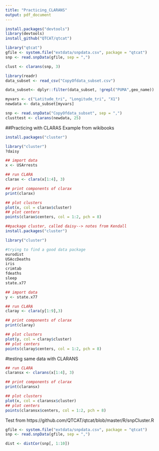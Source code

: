 ```yaml
---
title: "Practicing_CLARANS"
output: pdf_document
---
```


```r
install.packages("devtools")
library(devtools)
install_github("QTCAT/qtcat")
```

```r
library("qtcat")
gfile <- system.file("extdata/snpdata.csv", package = "qtcat")
snp <- read.snpData(gfile, sep = ",")

clust <- clarans(snp, 3)
```

```r
library(readr)
data_subset <- read_csv("CopyOfdata_subset.csv")
```

```r
data_subset<- dplyr::filter(data_subset, !grepl("PUMA",geo_name))
```

```r
myvars <- c("Latitude_tri", "Longitude_tri", "X1")
newdata <- data_subset[myvars]
```


```r
snp <- read.snpData("CopyOfdata_subset", sep = ",")
clusttest <- clarans(newdata, 25)
```



##Practicing with CLARAS
Example from wikibooks

```r
install.packages("cluster")

library("cluster")
?daisy
```

```r
## import data
x <- USArrests

## run CLARA
clarax <- clara(x[1:4], 3)

## print components of clarax
print(clarax)

## plot clusters
plot(x, col = clarax$cluster)
## plot centers
points(clarax$centers, col = 1:2, pch = 8)
```

```r

##package cluster, called daisy--> notes from Kendall
install.packages("cluster")

library("cluster")

```

```r
#trying to find a good data package
eurodist
USAccDeaths
iris
crimtab
fdeaths
sleep
state.x77
```

```r
## import data
y <- state.x77

## run CLARA
claray <- clara(y[1:9],3)

## print components of clarax
print(claray)

## plot clusters
plot(y, col = claray$cluster)
## plot centers
points(claray$centers, col = 1:2, pch = 8)
```


#testing same data with CLARANS

```r
## run CLARA
claransx <- clarans(x[1:4], 3)

## print components of clarax
print(claransx)

## plot clusters
plot(x, col = claransx$cluster)
## plot centers
points(claransx$centers, col = 1:2, pch = 8)

```




Test from 
https://github.com/QTCAT/qtcat/blob/master/R/snpCluster.R

```r
gfile <- system.file("extdata/snpdata.csv", package = "qtcat")
snp <- read.snpData(gfile, sep = ",")

dist <- distCor(snp[, 1:10])

```


